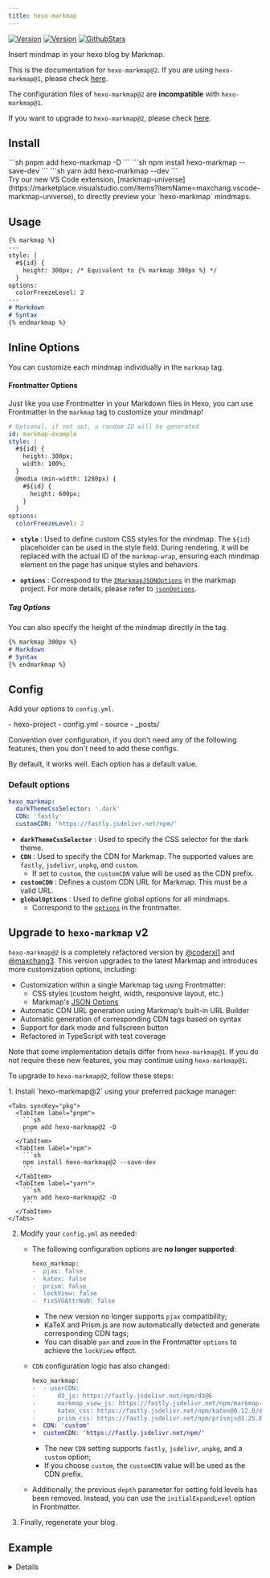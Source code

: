 ```yaml
---
title: hexo-markmap
---
```


<div id="badges">

[![Version](https://img.shields.io/npm/v/hexo-markmap)](https://npm.im/hexo-markmap)
[![Version](https://img.shields.io/npm/d18m/hexo-markmap)](https://npm.im/hexo-markmap)
[![GithubStars](https://img.shields.io/github/stars/markmap-universe/hexo-markmap?style=flat&logo=github&color=yellow)](https://github.com/markmap-universe/hexo-markmap)

</div>

Insert mindmap in your hexo blog by Markmap.

<Aside type="caution">

This is the documentation for `hexo-markmap@2`. If you are using `hexo-markmap@1`, please check [here](https://github.com/markmap-universe/hexo-markmap/tree/legacy).

The configuration files of `hexo-markmap@2` are **incompatible** with `hexo-markmap@1`.

If you want to upgrade to `hexo-markmap@2`, please check [here](#upgrade-to-hexo-markmap-v2).

</Aside>

## Install

<Tabs syncKey="pkg">
<TabItem label="pnpm">
```sh
pnpm add hexo-markmap -D
```
</TabItem>

<TabItem label="npm">
```sh
npm install hexo-markmap --save-dev
```
</TabItem>

<TabItem label="yarn">
```sh
yarn add hexo-markmap --dev
```
</TabItem>
</Tabs>

<Aside type="tip">
Try our new VS Code extension, [markmap-universe](https://marketplace.visualstudio.com/items?itemName=maxchang.vscode-markmap-universe), to directly preview your `hexo-markmap` mindmaps.
</Aside>

## Usage

```markdown
{% markmap %}
---
style: |
  #${id} {
    height: 300px; /* Equivalent to {% markmap 300px %} */
  }
options:
  colorFreezeLevel: 2
---
# Markdown
# Syntax
{% endmarkmap %}
```

## Inline Options

You can customize each mindmap individually in the `markmap` tag.

#### Frontmatter Options

Just like you use Frontmatter in your Markdown files in Hexo, you can use Frontmatter in the `markmap` tag to customize your mindmap!

```yaml
# Optional, if not set, a random ID will be generated
id: markmap-example
style: |
  #${id} {
    height: 300px;
    width: 100%;
  }
  @media (min-width: 1280px) {
    #${id} {
      height: 600px;
    }
  }
options:
  colorFreezeLevel: 2
```
  
- **`style`** : Used to define custom CSS styles for the mindmap.
  The `${id}` placeholder can be used in the style field. During rendering, it will be replaced with the actual ID of the `markmap-wrap`, ensuring each mindmap element on the page has unique styles and behaviors.
  
- **`options`** : Correspond to the [`IMarkmapJSONOptions`](https://markmap.js.org/api/interfaces/markmap-view.IMarkmapJSONOptions.html) in the markmap project. For more details, please refer to [`jsonOptions`](https://markmap.js.org/docs/json-options#option-list).


##### Tag Options

You can also specify the height of the mindmap directly in the tag.

```markdown
{% markmap 300px %}
# Markdown
# Syntax
{% endmarkmap %}
```

## Config

Add your options to `config.yml`.

<FileTree>
- hexo-project
  - config.yml
  - source
    - _posts/
</FileTree>


Convention over configuration, if you don't need any of the following features, then you don't need to add these configs.

By default, it works well. Each option has a default value.

### Default options

```yaml
hexo_markmap:
  darkThemeCssSelector: '.dark'
  CDN: 'fastly' 
  customCDN: 'https://fastly.jsdelivr.net/npm/'
```

- **`darkThemeCssSelector`** : Used to specify the CSS selector for the dark theme.  
- **`CDN`** : Used to specify the CDN for Markmap. The supported values are `fastly`, `jsdelivr`, `unpkg`, and `custom`.
  - If set to `custom`, the `customCDN` value will be used as the CDN prefix.
- **`customCDN`** : Defines a custom CDN URL for Markmap. This must be a valid URL.
- **`globalOptions`** : Used to define global options for all mindmaps.    
  - Correspond to the [`options`](#frontmatter-options) in the frontmatter.

## Upgrade to `hexo-markmap` v2

`hexo-markmap@2` is a completely refactored version by [@coderxi1](https://github.com/coderxi1/) and [@maxchang3](https://github.com/maxchang3/). This version upgrades to the latest Markmap and introduces more customization options, including:

- Customization within a single Markmap tag using Frontmatter:
  - CSS styles (custom height, width, responsive layout, etc.)
  - Markmap's [JSON Options](https://markmap.js.org/docs/json-options#option-list)
- Automatic CDN URL generation using Markmap’s built-in URL Builder
- Automatic generation of corresponding CDN tags based on syntax
- Support for dark mode and fullscreen button
- Refactored in TypeScript with test coverage

Note that some implementation details differ from `hexo-markmap@1`. If you do not require these new features, you may continue using `hexo-markmap@1`.

To upgrade to `hexo-markmap@2`, follow these steps:

<Steps>
1. Install `hexo-markmap@2` using your preferred package manager:

    <Tabs syncKey="pkg">
      <TabItem label="pnpm">
        ```sh
        pnpm add hexo-markmap@2 -D
        ```
      </TabItem>
      <TabItem label="npm">
        ```sh
        npm install hexo-markmap@2 --save-dev
        ```
      </TabItem>
      <TabItem label="yarn">
        ```sh
        yarn add hexo-markmap@2 -D
        ```
      </TabItem>
    </Tabs>

2. Modify your `config.yml` as needed:

   - The following configuration options are **no longer supported**:
      ```diff lang="yaml"
      hexo_markmap:
      -  pjax: false
      -  katex: false
      -  prism: false
      -  lockView: false
      -  fixSVGAttrNaN: false
      ```
      - The new version no longer supports `pjax` compatibility;
      - KaTeX and Prism.js are now automatically detected and generate corresponding CDN tags;
      - You can disable `pan` and `zoom` in the Frontmatter `options` to achieve the `lockView` effect.

   - `CDN` configuration logic has also changed:
      ```diff lang="yaml"
      hexo_markmap:
      -  - userCDN:
      -      d3_js: https://fastly.jsdelivr.net/npm/d3@6
      -      markmap_view_js: https://fastly.jsdelivr.net/npm/markmap-view@0.2.7
      -      katex_css: https://fastly.jsdelivr.net/npm/katex@0.12.0/dist/katex.min.css
      -      prism_css: https://fastly.jsdelivr.net/npm/prismjs@1.25.0/themes/prism.css
      +  CDN: 'custom'
      +  customCDN: 'https://fastly.jsdelivr.net/npm/'
      ```
      - The new `CDN` setting supports `fastly`, `jsdelivr`, `unpkg`, and a `custom` option;
      - If you choose `custom`, the `customCDN` value will be used as the CDN prefix.

   - Additionally, the previous `depth` parameter for setting fold levels has been removed. Instead, you can use the `initialExpandLevel` option in Frontmatter.

3. Finally, regenerate your blog.
</Steps>


## Example 

<details>
````markdown
{% markmap %}
---
id: markmap-example
style: |
  #${id} {
    height: 300px;
    width: 100%;
  }
  @media (min-width: 1280px) {
    #${id} {
      height: 600px;
    }
  }
options:
  colorFreezeLevel: 2
---

## Links

- [Website](https://markmap.js.org/)
- [GitHub](https://github.com/gera2ld/markmap)

## Related Projects

- [coc-markmap](https://github.com/gera2ld/coc-markmap) for Neovim
- [markmap-vscode](https://marketplace.visualstudio.com/items?itemName=gera2ld.markmap-vscode) for VSCode
- [eaf-markmap](https://github.com/emacs-eaf/eaf-markmap) for Emacs

## Features

Note that if blocks and lists appear at the same level, the lists will be ignored.

### Lists

- **strong** ~~del~~ *italic* ==highlight==
- `inline code`
- [x] checkbox
- Katex: $x = {-b \pm \sqrt{b^2-4ac} \over 2a}$ <!-- markmap: fold -->
  - [More Katex Examples](#?d=gist:af76a4c245b302206b16aec503dbe07b:katex.md)
- Now we can wrap very very very very long text based on `maxWidth` option
- Ordered list
  1. item 1
  2. item 2

### Blocks
<!-- To avoid hexo treat the following as code block, we need to use a list -->
- ```js 
  console.log('hello, JavaScript')
  ```

- | Products | Price |
  |-|-|
  | Apple | 4 |
  | Banana | 2 |

- ![](https://markmap.js.org/favicon.png)
{% endmarkmap %}
````
</details>

## Contributors

Thanks to all contributors🥰!

<a href="https://github.com/maxchang3/hexo-markmap/graphs/contributors">
  <img src="https://contrib.rocks/image?repo=maxchang3/hexo-markmap" />
</a>

**Thanks to [@coderxi1](https://github.com/coderxi1/) for the conception and initial implementation of version 2!**
